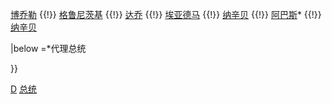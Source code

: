 {{Navbox
|name = 多哥总统
|title = [[多哥]][[多哥总统|总统]]
|imageleft = [[File:Flag_of_Togo.svg|right|80px|多哥共和国国旗]]
|image = [[File:Emblem of Togo.svg|right|60px|多哥共和国国徽]]
|titlestyle = background:#b0c4de<!--LightSteelBlue-->;
|list1 = [[斯尔法纳斯·奥林匹欧|奥林匹欧]] {{!}} <!--
-->[[埃马纽埃尔·博乔勒|博乔勒]] {{!}} <!--
-->[[尼古拉·格鲁尼茨基|格鲁尼茨基]] {{!}} <!--
-->[[克莱贝尔·达乔|达乔]] {{!}} <!--
-->[[纳辛贝·埃亚德马|埃亚德马]] {{!}} <!--
-->[[福雷·纳辛贝|纳辛贝]] {{!}} <!--
-->[[邦福·阿巴斯|阿巴斯]]* {{!}} <!--
-->[[福雷·纳辛贝|纳辛贝]] 

|below =<nowiki>*</nowiki>代理总统

}}<noinclude>
[[Category:多哥总统| ]]
[[Category:国家元首导航模板|D]]
[[Category:多哥政治人物模板|总统]]

</noinclude>
